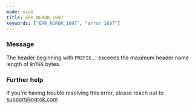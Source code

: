 ```yaml
---
mode: wide
title: ERR_NGROK_1697
keywords: ["ERR_NGROK_1697", "error 1697"]
---
```


### Message

The header beginning with `PREFIX`...' exceeds the maximum header name length of `BYTES` bytes.

### Further help

If you're having trouble resolving this error, please reach out to [support@ngrok.com](mailto:support@ngrok.com?subject=Help%20with%20ERR_NGROK_1697)
